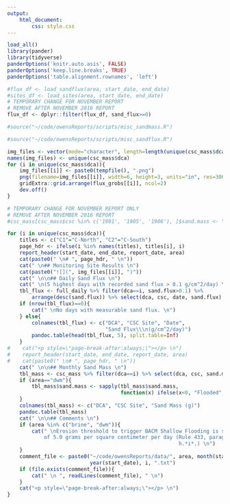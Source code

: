 ```yaml
---
output: 
    html_document:
        css: style.css
---
```


```r
load_all()
library(pander)
library(tidyverse)
panderOptions('knitr.auto.asis', FALSE)
panderOptions('keep.line.breaks', TRUE)
panderOptions('table.alignment.rownames', 'left')
```
```r
#flux_df <- load_sandflux(area, start_date, end_date)
#sites_df <- load_sites(area, start_date, end_date)
# TEMPORARY CHANGE FOR NOVEMBER REPORT
# REMOVE AFTER NOVEMBER 2016 REPORT
flux_df <- dplyr::filter(flux_df, sand_flux>=0)
```

```r
#source("~/code/owensReports/scripts/misc_sandmass.R")
```

```r
#source("~/code/owensReports/scripts/misc_sandflux.R")
```

```r
img_files <- vector(mode="character", length=length(unique(csc_mass$dca)))
names(img_files) <- unique(csc_mass$dca)
for (i in unique(csc_mass$dca)){
    img_files[[i]] <- paste0(tempfile(), ".png")
    png(filename=img_files[[i]], width=6, height=3, units="in", res=300)
    gridExtra::grid.arrange(flux_grobs[[i]], ncol=2)
    dev.off()
}
```

```r
# TEMPORARY CHANGE FOR NOVEMBER REPORT ONLY
# REMOVE AFTER NOVEMBER 2016 REPORT
#csc_mass[csc_mass$csc %in% c('1901', '1905', '1906'), ]$sand.mass <- "Flooded"

for (i in unique(csc_mass$dca)){
    titles <- c("C1"="C-North", "C2"="C-South")
    page_hdr <- ifelse(i %in% names(titles), titles[i], i)
    report_header(start_date, end_date, report_date, area)
    cat(paste0(" \n# ", page_hdr, " \n"))
    cat(" \n## Monitoring Site Results \n")
    cat(paste0("![](", img_files[[i]], ")"))
    cat(" \n\n## Daily Sand Flux \n")
    cat(" \n(5 highest days with recorded sand flux > 0.1 g/cm^2/day) \n")
    tbl_flux <- full_daily %>% filter(dca==i, sand.flux>0.1) %>% 
        arrange(desc(sand.flux)) %>% select(dca, csc, date, sand.flux)
    if (nrow(tbl_flux)==0){
        cat(" \nNo days with measurable sand flux. \n")
    } else{
        colnames(tbl_flux) <- c("DCA", "CSC Site", "Date", 
                                "Sand Flux\\\n(g/cm^2/day)") 
        pandoc.table(head(tbl_flux, 5), split.table=Inf)
    }
#    cat("<p style=\"page-break-after:always;\"></p> \n")
#    report_header(start_date, end_date, report_date, area)
#    cat(paste0(" \n# ", page_hdr, " \n"))
    cat(" \n\n## Monthly Sand Mass \n")
    tbl_mass <- csc_mass %>% filter(dca==i) %>% select(dca, csc, sand.mass)
    if (area=="dwm"){
        tbl_mass$sand.mass <- sapply(tbl_mass$sand.mass, 
                                     function(x) ifelse(x<0, "Flooded", x))
    }
    colnames(tbl_mass) <- c("DCA", "CSC Site", "Sand Mass (g)") 
    pandoc.table(tbl_mass)
    cat(" \n\n## Comments \n")
    if (area %in% c("brine", "dwm")){
        cat(" \nErosion threshold to trigger BACM Shallow Flooding is sand flux 
            of 5.0 grams per square centimeter per day (Rule 433, paragraph 
                                                        h.*i*.) \n")
    } 
    comment_file <- paste0("~/code/owensReports/data/", area, month(start_date), 
                           year(start_date), i, ".txt")
    if (file.exists(comment_file)){
        cat(" \n ", readLines(comment_file), " \n")
    }
    cat("<p style=\"page-break-after:always;\"></p> \n")
}
```

